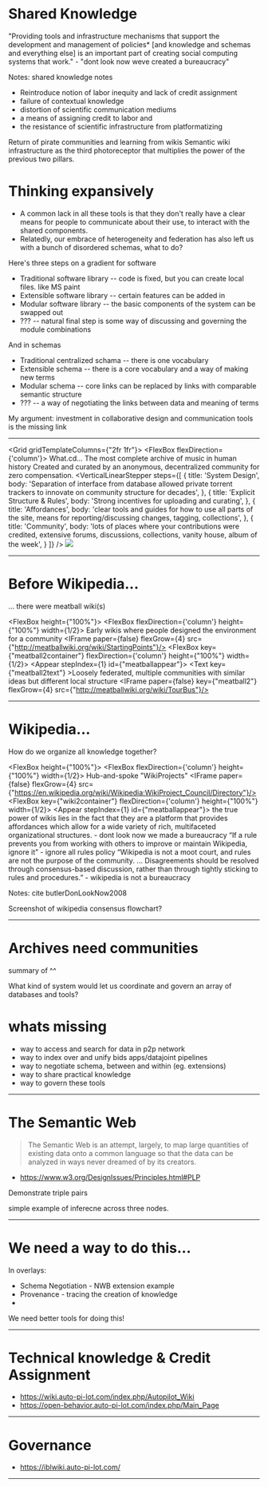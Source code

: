 
# Shared Knowledge

<Quote>
  "Providing tools and infrastructure mechanisms that support
  the development and management of policies*
  <TextAnimator>[and knowledge and schemas and everything else]</TextAnimator>
  is an important part of creating social computing systems
  that work."
  - "dont look now weve created a bureaucracy"</Quote>




Notes: shared knowledge notes

* Reintroduce notion of labor inequity and lack of credit assignment
* failure of contextual knowledge
* distortion of scientific communication mediums
* a means of assigning credit to labor and
* the resistance of scientific infrastructure from platformatizing

Return of pirate communities and learning from wikis
Semantic wiki infrastructure as the third photoreceptor that
multiplies the power of the previous two pillars.


# Thinking expansively

* A common lack in all these tools is that they don't really have a clear means for
people to communicate about their use, to interact with the shared components.
* Relatedly, our embrace of heterogeneity and federation has also left us with
a bunch of disordered schemas, what to do?

Here's three steps on a gradient for software
* Traditional software library -- code is fixed, but you can create local files. like MS paint
* Extensible software library -- certain features can be added in
* Modular software library -- the basic components of the system can be swapped out
* ??? -- natural final step is some way of discussing and governing the module combinations

And in schemas
* Traditional centralized schama -- there is one vocabulary
* Extensible schema -- there is a core vocabulary and a way of making new terms
* Modular schema -- core links can be replaced by links with comparable semantic structure
* ??? -- a way of negotiating the links between data and meaning of terms


My argument: investment in collaborative design and communication tools is the missing link



---

<Grid gridTemplateColumns={"2fr 1fr"}>
  <FlexBox flexDirection={'column'}>
    <Heading>What.cd</Heading>...
    <Text>The most complete archive of music in human history</Text>
    <Text>Created and curated by an anonymous, decentralized community for zero compensation.</Text>
    <VerticalLinearStepper
        steps={[
          {
            title: 'System Design',
            body: 'Separation of interface from database allowed private torrent trackers to innovate on community structure for decades',
          },
          {
            title: 'Explicit Structure & Rules',
            body: 'Strong incentives for uploading and curating',
          },
          {
            title: 'Affordances',
            body: 'clear tools and guides for how to use all parts of the site, means for reporting/discussing changes, tagging, collections',
          },
          {
            title: 'Community',
            body: 'lots of places where your contributions were credited, extensive forums, discussions, collections, vanity house, album of the week',
          }
        ]}
    />
  </FlexBox>
  <FlexBox>
  <Image src={WhatKanye}/>
  </FlexBox>
</Grid>

---

# Before Wikipedia...

... there were meatball wiki(s)


<FlexBox height={"100%"}>
  <FlexBox flexDirection={'column'} height={"100%"} width={1/2}>
    <Text>Early wikis where people designed the environment for a community    </Text>
    <IFrame paper={false} flexGrow={4} src={"http://meatballwiki.org/wiki/StartingPoints"}/>
  </FlexBox>
    <FlexBox key={"meatball2container"} flexDirection={'column'} height={"100%"} width={1/2}>
      <Appear stepIndex={1} id={"meatballappear"}>
      <Text key={"meatball2text"} >Loosely federated, multiple communities with similar ideas but different local structure
      </Text>
      <IFrame paper={false} key={"meatball2"} flexGrow={4} src={"http://meatballwiki.org/wiki/TourBus"}/>
        </Appear>
    </FlexBox>
</FlexBox>


---

# Wikipedia...

How do we organize all knowledge together?

<FlexBox height={"100%"}>
  <FlexBox flexDirection={'column'} height={"100%"} width={1/2}>
    <Text>Hub-and-spoke "WikiProjects"</Text>
    <IFrame paper={false} flexGrow={4} src={"https://en.wikipedia.org/wiki/Wikipedia:WikiProject_Council/Directory"}/>
  </FlexBox>
  <FlexBox key={"wiki2container"} flexDirection={'column'} height={"100%"} width={1/2}>
    <Appear stepIndex={1} id={"meatballappear"}>
      <Quote>the true power of wikis lies in the fact that they are a platform that provides affordances which allow for a wide variety of rich, multifaceted organizational structures. - dont look now we made a bureaucracy </Quote>
      <Quote>“If a rule prevents you from working with others to improve or maintain Wikipedia, ignore it” - ignore all rules policy</Quote>
        <Quote>“Wikipedia is not a moot court, and rules are not the purpose of the community. ... Disagreements should be resolved through consensus-based discussion, rather than through tightly sticking to rules and procedures.” - wikipedia is not a bureaucracy</Quote>
    <Quote></Quote>
      </Appear>
  </FlexBox>
</FlexBox>


Notes: cite butlerDonLookNow2008

Screenshot of wikipedia consensus flowchart?

---

# Archives need communities

summary of ^^

What kind of system would let us coordinate and govern an array of databases and tools?


# whats missing

* way to access and search for data in p2p network
* way to index over and unify bids apps/datajoint pipelines
* way to negotiate schema, between and within (eg. extensions)
* way to share practical knowledge
* way to govern these tools

---

# The Semantic Web

> The Semantic Web is an attempt, largely, to map large quantities of
existing data onto a common language so that the data can be analyzed
in ways never dreamed of by its creators.
- https://www.w3.org/DesignIssues/Principles.html#PLP

Demonstrate triple pairs

simple example of inferecne across three nodes.



---

# We need a way to do this...

In overlays:
* Schema Negotiation - NWB extension example
* Provenance - tracing the creation of knowledge
*

We need better tools for doing this!


<SchemaContainer>
  <SchemaTree y={250} srcJson={NWBTree}/>
</SchemaContainer>

---

# Technical knowledge & Credit Assignment

* https://wiki.auto-pi-lot.com/index.php/Autopilot_Wiki
* https://open-behavior.auto-pi-lot.com/index.php/Main_Page

---

# Governance

* https://iblwiki.auto-pi-lot.com/

---



